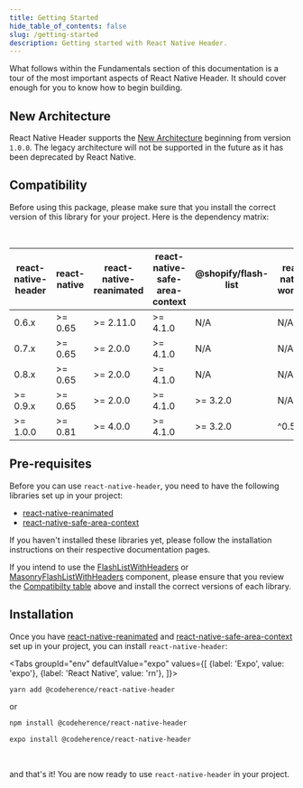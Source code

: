 ```yaml
---
title: Getting Started
hide_table_of_contents: false
slug: /getting-started
description: Getting started with React Native Header.
---
```



What follows within the Fundamentals section of this documentation is a tour of the most important aspects of React Native Header. It should cover enough for you to know how to begin building.

## New Architecture

React Native Header supports the [New Architecture](https://reactnative.dev/architecture/landing-page) beginning from version `1.0.0`. The legacy architecture will not be supported in the future as it has been deprecated by React Native.

## Compatibility

Before using this package, please make sure that you install the correct version of this library for your project. Here is the dependency matrix:

<br />

| react-native-header | react-native | react-native-reanimated | react-native-safe-area-context | @shopify/flash-list | react-native-worklets |
| ------------------- | ------------ | ----------------------- | ------------------------------ | ------------------- | --------------------- |
| 0.6.x               | >= 0.65      | >= 2.11.0               | >= 4.1.0                       | N/A                 | N/A                   |
| 0.7.x               | >= 0.65      | >= 2.0.0                | >= 4.1.0                       | N/A                 | N/A                   |
| 0.8.x               | >= 0.65      | >= 2.0.0                | >= 4.1.0                       | N/A                 | N/A                   |
| >= 0.9.x            | >= 0.65      | >= 2.0.0                | >= 4.1.0                       | >= 3.2.0            | N/A                   |
| >= 1.0.0            | >= 0.81      | >= 4.0.0                | >= 4.1.0                       | >= 3.2.0            | ^0.5.1                |

## Pre-requisites

Before you can use `react-native-header`, you need to have the following libraries set up in your project:

- [react-native-reanimated](https://github.com/software-mansion/react-native-reanimated)
- [react-native-safe-area-context](https://github.com/th3rdwave/react-native-safe-area-context)

If you haven't installed these libraries yet, please follow the installation instructions on their respective documentation pages.

If you intend to use the [FlashListWithHeaders](/docs/components/flash-list-with-headers) or [MasonryFlashListWithHeaders](/docs/components/masonry-flash-list-with-headers) component, please ensure that you review the [Compatibilty table](/docs/getting-started#compatibility) above and install the correct versions of each library.

## Installation

Once you have [react-native-reanimated](https://github.com/software-mansion/react-native-reanimated) and [react-native-safe-area-context](https://github.com/th3rdwave/react-native-safe-area-context) set up in your project, you can install `react-native-header`:

<Tabs
  groupId="env"
  defaultValue="expo"
  values={[
    {label: 'Expo', value: 'expo'},
    {label: 'React Native', value: 'rn'},
  ]}>
<TabItem value="rn">

```bash
yarn add @codeherence/react-native-header
```

or

```bash
npm install @codeherence/react-native-header
```

</TabItem>
<TabItem value="expo">

```bash
expo install @codeherence/react-native-header
```

</TabItem>
</Tabs>

<br />

and that's it! You are now ready to use `react-native-header` in your project.
